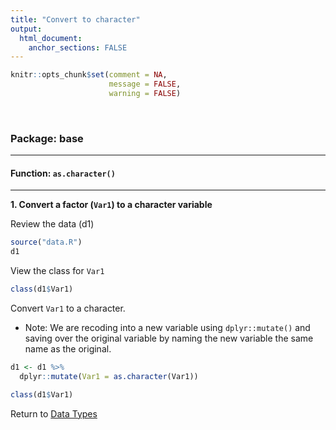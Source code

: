 ```yaml
---
title: "Convert to character"
output: 
  html_document:
    anchor_sections: FALSE
---
```


```r
knitr::opts_chunk$set(comment = NA,
                      message = FALSE,
                      warning = FALSE)
```

<br>

### Package: base

---


#### Function: `as.character()`

---

**1\. Convert a factor (`Var1`) to a character variable**

Review the data (d1)

```r

source("data.R")
d1

```

View the class for `Var1`

```r

class(d1$Var1)

```

Convert `Var1` to a character.

* Note: We are recoding into a new variable using `dplyr::mutate()` and saving over the original variable by naming the new variable the same name as the original. 

```r

d1 <- d1 %>% 
  dplyr::mutate(Var1 = as.character(Var1))

class(d1$Var1)

```


Return to [Data Types](https://github.com/Cghlewis/data-wrangling-functions/wiki/Data-Types)
